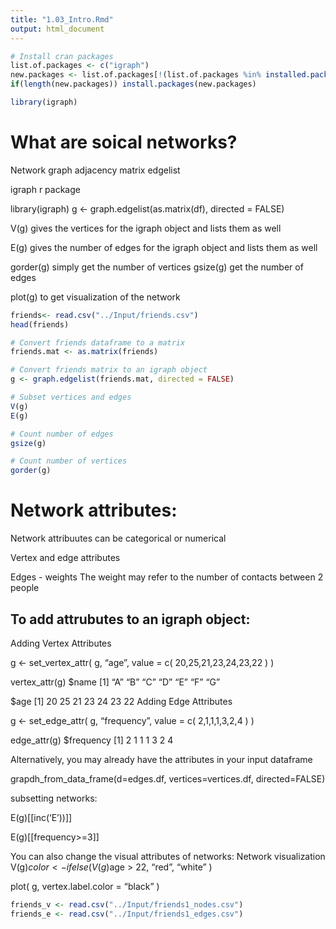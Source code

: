 ```yaml
---
title: "1.03_Intro.Rmd"
output: html_document
---
```


```r
# Install cran packages
list.of.packages <- c("igraph")
new.packages <- list.of.packages[!(list.of.packages %in% installed.packages()[,"Package"])]
if(length(new.packages)) install.packages(new.packages)

library(igraph)
```


# What are soical networks?

Network graph
adjacency matrix
edgelist

igraph r package

library(igraph)
g <- graph.edgelist(as.matrix(df), directed = FALSE)

V(g) gives the vertices for the igraph object and lists them as well

E(g) gives the number of edges for the igraph object and lists them as well 

gorder(g) simply get the number of vertices
gsize(g) get the number of edges

plot(g) to get visualization of the network


```r
friends<- read.csv("../Input/friends.csv")
head(friends)

# Convert friends dataframe to a matrix
friends.mat <- as.matrix(friends)

# Convert friends matrix to an igraph object
g <- graph.edgelist(friends.mat, directed = FALSE)

# Subset vertices and edges
V(g)
E(g)

# Count number of edges
gsize(g)

# Count number of vertices
gorder(g)
```

# Network attributes:

Network attribuutes can be categorical or numerical

Vertex and edge attributes

Edges - weights 
The weight may refer to the number of contacts between 2 people

## To add attrubutes to an igraph object:

Adding Vertex Attributes

g <- set_vertex_attr(
  g, 
  "age", 
  value = c(
    20,25,21,23,24,23,22
    )
  )

vertex_attr(g)
$name
[1] "A" "B" "C" "D" "E" "F" "G"

$age
[1] 20 25 21 23 24 23 22
Adding Edge Attributes

g <- set_edge_attr(
  g, 
  "frequency", 
  value = c(
    2,1,1,1,3,2,4
    )
  )

edge_attr(g)
$frequency
[1] 2 1 1 1 3 2 4

Alternatively, you may already have the attributes in your input dataframe


grapdh_from_data_frame(d=edges.df, vertices=vertices.df, directed=FALSE)

subsetting networks:

E(g)[[inc('E'))]]

E(g)[[frequency>=3]]

You can also change the visual attributes of networks:
Network visualization
V(g)$color <- ifelse(
  V(g)$age > 22, "red", "white"
)

plot(
  g, 
  vertex.label.color = "black"
)


```r
friends_v <- read.csv("../Input/friends1_nodes.csv")
friends_e <- read.csv("../Input/friends1_edges.csv")

```
